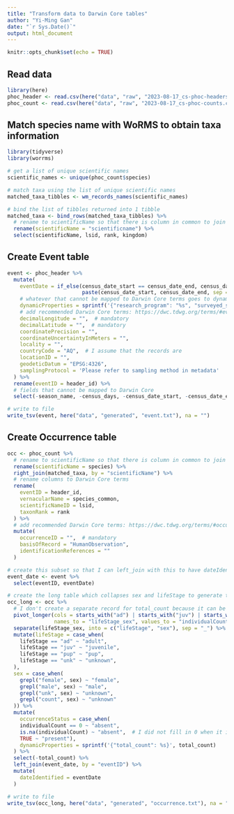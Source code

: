 ```yaml
---
title: "Transform data to Darwin Core tables"
author: "Yi-Ming Gan"
date: "`r Sys.Date()`"
output: html_document
---
```


```r
knitr::opts_chunk$set(echo = TRUE)
```

## Read data

```r
library(here)
phoc_header <- read.csv(here("data", "raw", "2023-08-17_cs-phoc-headers.csv"))
phoc_count <- read.csv(here("data", "raw", "2023-08-17_cs-phoc-counts.csv"), header = TRUE)
```

## Match species name with WoRMS to obtain taxa information

```r
library(tidyverse)
library(worrms)

# get a list of unique scientific names
scientific_names <- unique(phoc_count$species)

# match taxa using the list of unique scientific names
matched_taxa_tibbles <- wm_records_names(scientific_names)

# bind the list of tibbles returned into 1 tibble
matched_taxa <- bind_rows(matched_taxa_tibbles) %>% 
  # rename to scientificName so that there is column in common to join table
  rename(scientificName = "scientificname") %>%
  select(scientificName, lsid, rank, kingdom)
```

## Create Event table

```r

event <- phoc_header %>%
  mutate(
    eventDate = if_else(census_date_start == census_date_end, census_date_start, 
                        paste(census_date_start, census_date_end, sep = "/")),
    # whatever that cannot be mapped to Darwin Core terms goes to dynamicProperties
    dynamicProperties = sprintf('{"research_program": "%s", "surveyed_san_telmo": %s}', research_program, ifelse(surveyed_san_telmo, "true", "false")),
    # add recommended Darwin Core terms: https://dwc.tdwg.org/terms/#event
    decimalLongitude = "",  # mandatory
    decimalLatitude = "",  # mandatory
    coordinatePrecision = "",
    coordinateUncertaintyInMeters = "",  
    locality = "",
    countryCode = "AQ",  # I assume that the records are 
    locationID = "",
    geodeticDatum = "EPSG:4326",
    samplingProtocol = 'Please refer to sampling method in metadata'  
  ) %>%
  rename(eventID = header_id) %>%
  # fields that cannot be mapped to Darwin Core
  select(-season_name, -census_days, -census_date_start, -census_date_end, -surveyed_san_telmo)  

# write to file
write_tsv(event, here("data", "generated", "event.txt"), na = "")

```


## Create Occurrence table

```r
occ <- phoc_count %>% 
  # rename to scientificName so that there is column in common to join with matched_taxa
  rename(scientificName = species) %>% 
  right_join(matched_taxa, by = "scientificName") %>%
  # rename columns to Darwin Core terms
  rename(
    eventID = header_id,
    vernacularName = species_common,
    scientificNameID = lsid,
    taxonRank = rank
  ) %>%
  # add recommended Darwin Core terms: https://dwc.tdwg.org/terms/#occurrence
  mutate(
    occurrenceID = "",  # mandatory
    basisOfRecord = "HumanObservation",
    identificationReferences = ""
  )

# create this subset so that I can left_join with this to have dateIdentified == eventDate without having to remove other fields from Event table
event_date <- event %>% 
  select(eventID, eventDate)

# create the long table which collapses sex and lifeStage to generate the Occurrence table for Darwin Core Archive: https://rs.gbif.org/core/dwc_occurrence_2022-02-02.xml 
occ_long <- occ %>%
  # I don't create a separate record for total_count because it can be derived by summing up the taxon of all sexes and life stages from a specific event and I am worried that user will add that count together with the rest, doubling the count. 
  pivot_longer(cols = starts_with("ad") | starts_with("juv") | starts_with("pup") | starts_with("unk"),
               names_to = "lifeStage_sex", values_to = "individualCount") %>%
  separate(lifeStage_sex, into = c("lifeStage", "sex"), sep = "_") %>%
  mutate(lifeStage = case_when(
    lifeStage == "ad" ~ "adult",
    lifeStage == "juv" ~ "juvenile",
    lifeStage == "pup" ~ "pup",
    lifeStage == "unk" ~ "unknown",
  ),
  sex = case_when(
    grepl("female", sex) ~ "female",
    grepl("male", sex) ~ "male",
    grepl("unk", sex) ~ "unknown",
    grepl("count", sex) ~ "unknown"
  )) %>%
  mutate(
    occurrenceStatus = case_when(
    individualCount == 0 ~ "absent",
    is.na(individualCount) ~ "absent",  # I did not fill in 0 when it is empty to preserve
    TRUE ~ "present"),
    dynamicProperties = sprintf('{"total_count": %s}', total_count)
  ) %>%
  select(-total_count) %>%
  left_join(event_date, by = "eventID") %>% 
  mutate(
    dateIdentified = eventDate
  )

# write to file
write_tsv(occ_long, here("data", "generated", "occurrence.txt"), na = "")

```


